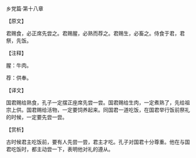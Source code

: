 

乡党篇·第十八章

【原文】

君赐食，必正席先尝之。君赐腥，必熟而荐之。君赐生，必畜之。侍食于君，君祭，先饭。

【注释】

腥：牛肉。

荐：供奉。

【译文】

国君赐给熟食，孔子一定摆正座席先尝一尝。国君赐给生肉，一定煮熟了，先给祖宗上供。国君赐给活物，一定要饲养起来。同国君一道吃饭，在国君举行饭前祭礼的时候，一定要先尝一尝。

【赏析】

古时候君主吃饭前，要有人先尝一尝，君主才吃。孔子对国君十分尊重。他在与国君吃饭时，都主动尝一下，表明他对礼的遵从。

